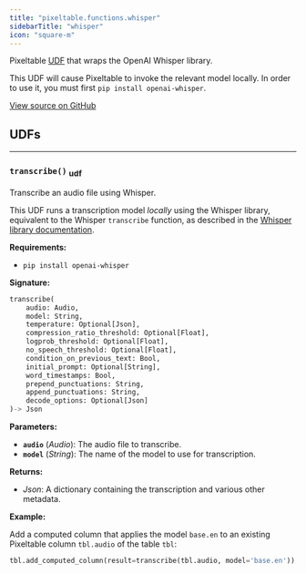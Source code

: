```yaml
---
title: "pixeltable.functions.whisper"
sidebarTitle: "whisper"
icon: "square-m"
---
```


Pixeltable [UDF](https://pixeltable.readme.io/docs/user-defined-functions-udfs) that wraps the OpenAI Whisper library.

This UDF will cause Pixeltable to invoke the relevant model locally. In order to use it, you must first `pip install openai-whisper`.


<a href="https://github.com/pixeltable/pixeltable/blob/main/pixeltable/functions/whisper.py#L0" target="_blank">View source on GitHub</a>

## UDFs


---

### `transcribe()` <sub>udf</sub>

Transcribe an audio file using Whisper.


This UDF runs a transcription model *locally* using the Whisper library, equivalent to the Whisper `transcribe` function, as described in the [Whisper library documentation](https://github.com/openai/whisper).

**Requirements:**

- `pip install openai-whisper`


**Signature:**

```python
transcribe(
    audio: Audio,
    model: String,
    temperature: Optional[Json],
    compression_ratio_threshold: Optional[Float],
    logprob_threshold: Optional[Float],
    no_speech_threshold: Optional[Float],
    condition_on_previous_text: Bool,
    initial_prompt: Optional[String],
    word_timestamps: Bool,
    prepend_punctuations: String,
    append_punctuations: String,
    decode_options: Optional[Json]
)-> Json
```

**Parameters:**

- **`audio`** (*Audio*): The audio file to transcribe.
- **`model`** (*String*): The name of the model to use for transcription.

**Returns:**

- *Json*: A dictionary containing the transcription and various other metadata.



**Example:**

Add a computed column that applies the model `base.en` to an existing Pixeltable column `tbl.audio` of the table `tbl`:
```python
tbl.add_computed_column(result=transcribe(tbl.audio, model='base.en'))
```

